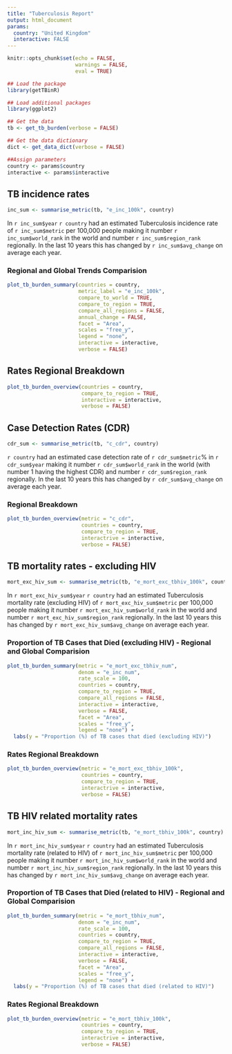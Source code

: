 ```yaml
---
title: "Tuberculosis Report"
output: html_document
params: 
  country: "United Kingdom"
  interactive: FALSE
---
```


```r
knitr::opts_chunk$set(echo = FALSE,
                      warnings = FALSE,
                      eval = TRUE)
```

```r
## Load the package
library(getTBinR)

## Load additional packages
library(ggplot2)

## Get the data
tb <- get_tb_burden(verbose = FALSE)

## Get the data dictionary
dict <- get_data_dict(verbose = FALSE)

##Assign parameters
country <- params$country
interactive <- params$interactive
```

## TB incidence rates

```r
inc_sum <- summarise_metric(tb, "e_inc_100k", country)
```

In `r inc_sum$year` `r country` had an estimated Tuberculosis incidence rate of `r inc_sum$metric` per 100,000 people making it number `r inc_sum$world_rank` in the world and number `r inc_sum$region_rank` regionally. In the last 10 years this has changed by `r inc_sum$avg_change` on average each year. 

### Regional and Global Trends Comparision

```r
plot_tb_burden_summary(countries = country,
                       metric_label = "e_inc_100k",
                       compare_to_world = TRUE, 
                       compare_to_region = TRUE,
                       compare_all_regions = FALSE,
                       annual_change = FALSE,
                       facet = "Area",
                       scales = "free_y",
                       legend = "none",
                       interactive = interactive,
                       verbose = FALSE)
```

## Rates Regional Breakdown

```r
plot_tb_burden_overview(countries = country,
                        compare_to_region = TRUE,
                        interactive = interactive,
                        verbose = FALSE)
```

## Case Detection Rates (CDR)

```r
cdr_sum <- summarise_metric(tb, "c_cdr", country)
```

`r country` had an estimated case detection rate of `r cdr_sum$metric`% in `r cdr_sum$year` making it number `r cdr_sum$world_rank` in the world (with number 1 having the highest CDR) and number `r cdr_sum$region_rank` regionally. In the last 10 years this has changed by `r cdr_sum$avg_change` on average each year. 

### Regional Breakdown

```r
plot_tb_burden_overview(metric = "c_cdr",
                        countries = country,
                        compare_to_region = TRUE,
                        interactrive = interactive,
                        verbose = FALSE)
```

## TB mortality rates - excluding HIV


```r
mort_exc_hiv_sum <- summarise_metric(tb, "e_mort_exc_tbhiv_100k", country)
```

In `r mort_exc_hiv_sum$year` `r country` had an estimated Tuberculosis mortality rate (excluding HIV) of `r mort_exc_hiv_sum$metric`  per 100,000 people making it number `r mort_exc_hiv_sum$world_rank` in the world and number `r mort_exc_hiv_sum$region_rank` regionally. In the last 10 years this has changed by `r mort_exc_hiv_sum$avg_change` on average each year. 

### Proportion of TB Cases that Died (excluding HIV) - Regional and Global Comparision

```r
plot_tb_burden_summary(metric = "e_mort_exc_tbhiv_num",
                       denom = "e_inc_num",
                       rate_scale = 100,
                       countries = country,
                       compare_to_region = TRUE,
                       compare_all_regions = FALSE,
                       interactive = interactive,
                       verbose = FALSE,
                       facet = "Area",
                       scales = "free_y",
                       legend = "none") +
  labs(y = "Proportion (%) of TB cases that died (excluding HIV)")
```

### Rates Regional Breakdown

```r
plot_tb_burden_overview(metric = "e_mort_exc_tbhiv_100k",
                        countries = country,
                        compare_to_region = TRUE,
                        interactrive = interactive,
                        verbose = FALSE)
```

## TB HIV related mortality rates

```r
mort_inc_hiv_sum <- summarise_metric(tb, "e_mort_tbhiv_100k", country)
```

In `r mort_inc_hiv_sum$year` `r country` had an estimated Tuberculosis mortality rate (related to HIV) of `r mort_inc_hiv_sum$metric`  per 100,000 people making it number `r mort_inc_hiv_sum$world_rank` in the world and number `r mort_inc_hiv_sum$region_rank` regionally. In the last 10 years this has changed by `r mort_inc_hiv_sum$avg_change` on average each year. 

### Proportion of TB Cases that Died (related to HIV) - Regional and Global Comparision

```r
plot_tb_burden_summary(metric = "e_mort_tbhiv_num",
                       denom = "e_inc_num",
                       rate_scale = 100,
                       countries = country,
                       compare_to_region = TRUE,
                       compare_all_regions = FALSE,
                       interactive = interactive,
                       verbose = FALSE,
                       facet = "Area",
                       scales = "free_y",
                       legend = "none") +
  labs(y = "Proportion (%) of TB cases that died (related to HIV)")
```

### Rates Regional Breakdown

```r
plot_tb_burden_overview(metric = "e_mort_tbhiv_100k",
                        countries = country,
                        compare_to_region = TRUE,
                        interactrive = interactive,
                        verbose = FALSE)

```
